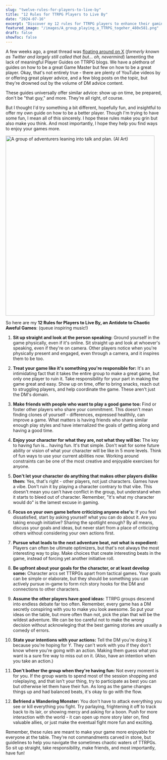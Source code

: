 ```yaml
---
slug: "twelve-rules-for-players-to-live-by"
title: "12 Rules for TTRPG Players to Live By"
date: "2024-07-16"
excerpt: "Discover my 12 rules for TTRPG players to enhance their gaming experience. Learn how to be a better player and create more enjoyable sessions for everyone at the table."
featured_image: "/images/A_group_playing_a_TTRPG_togeher_480x581.png"
draft: false
showToc: false
---
```


A few weeks ago, a great thread was <a href="https://x.com/jangowolf/status/1805978656533057793" target="_blank">floating around on X</a> (*formerly known as Twitter and largely still called that but... oh, nevermind*) lamenting the lack of meaningful Player Guides on TTRPG blogs. We have a plethora of guides on how to be a great Game Master but few on how to be a great player. Okay, that's not entirely true - there are plenty of YouTube videos by <YouTubeEmbed id="SiywNrOABbQ" title="DungeonCraft" /> or <YouTubeEmbed id="UiCxyBi8lRk&list=PL25p5gPY6qKVWbFtR-Crct97hg5DFekZQ&index=8" title="Seth Skorkowsky" /> offering great player advice, and a few blog posts on the topic, but they're drowned out by the volume of DM advice content.

These guides universally offer similar advice: show up on time, be prepared, don't be "that guy," and more. They're all right, of course.

But I thought I'd try something a bit different, hopefully fun, and insightful to offer my own guide on how to be a better player. Though I'm trying to have some fun, I mean all of this sincerely. I hope these rules make you grin but also make you think. And most importantly, I hope they help you find ways to enjoy your games more.

<img src="/images/A_group_playing_a_TTRPG_togeher_480x581.png" alt="A group of adventurers leaning into talk and plan. (AI Art)" width="480" height="581" />


So here are my **12 Rules for Players to Live By, an Antidote to Chaotic Aweful Games**: (queue inspiring music!)

1. **Sit up straight and look at the person speaking:** Ground yourself in the game physically, even if it's online. Sit straight up and look at whoever's speaking, even if they're on camera. Other players notice when you're physically present and engaged, even through a camera, and it inspires them to be too.

2. **Treat your game like it's something you're responsible for:** It's an intimidating fact that it takes the entire group to make a great game, but only one player to ruin it. Take responsibility for your part in making the game great and easy. Show up on time, offer to bring snacks, reach out to struggling players, and help coordinate the game. These aren't just the DM's domain.

3. **Make friends with people who want to play a good game too:** Find or foster other players who share your commitment. This doesn't mean finding clones of yourself - differences, expressed healthily, can improve a game. What matters is having friends who share similar enough play styles and have internalized the goals of getting along and having a good time.

4. **Enjoy your character for what they are, not what they will be:** The key to having fun is... having fun. It's that simple. Don't wait for some future ability or vision of what your character will be like in 5 more levels. Think of fun ways to use your current abilities now. Working around constraints can be one of the most creative and enjoyable exercises for anyone.

5. **Don't let your character do anything that makes other players dislike them:** Yes, that's right - other players, not just characters. Games have a vibe. Don't ruin it by playing a character contrary to that vibe. This doesn't mean you can't have conflict in the group, but understand when it starts to bleed out of character. Remember, "it's what my character would do" is the lamest excuse in gaming.

6. **Focus on your own game before criticizing anyone else's:** If you feel dissatisfied, start by asking yourself what you can do about it. Are you taking enough initiative? Sharing the spotlight enough? By all means, discuss your goals and ideas, but never start from a place of criticizing others without considering your own actions first.

7. **Pursue what leads to the next adventure beat, not what is expedient:** Players can often be ultimate optimizers, but that's not always the most interesting way to play. Make choices that create interesting beats in the game, instead of forcing yet another initiative roll.

8. **Be upfront about your goals for the character, or at least develop some:** Character arcs set TTRPGs apart from tactical games. Your goals can be simple or elaborate, but they should be something you can actively pursue in-game to form rich story hooks for the DM and connections to other characters.

9. **Assume the other players have good ideas:** TTRPG groups descend into endless debate far too often. Remember, every game has a DM secretly conspiring with you to make you look awesome. So put your ideas on the table, but more often than not, pick the plan that will be the wildest adventure. We can be too careful not to make the *wrong* decision without acknowleging that the best gaming stories are usually a comedy of errors.

10. **State your intentions with your actions:** Tell the DM you're doing X because you're hoping for Y. They can't work with you if they don't know where you're going with an action. Making them guess what you want is a sure fire way to miss out on it. (Also, have an intention when you take an action.)

11. **Don't bother the group when they're having fun:** Not every moment is for you. If the group wants to spend most of the session shopping and roleplaying, and that isn't your thing, try to participate as best you can but otherwise let them have their fun. As long as the game changes things up and had balanced beats, it's okay to go with the flow.

12. **Befriend a Wandering Monster:** You don't have to attack everything you see or kill everything you fight. Try parlaying, frightening it off to track back to its lair, or showing mercy and asking for a boon. Push for more interaction with the world - it can open up more story later on, find valuable allies, or just make the eventual fight more fun and exciting.

Remember, these rules are meant to make your game more enjoyable for everyone at the table. They're not commandments carved in stone, but guidelines to help you navigate the sometimes chaotic waters of TTRPGs. So sit up straight, take responsibility, make friends, and most importantly, have fun!